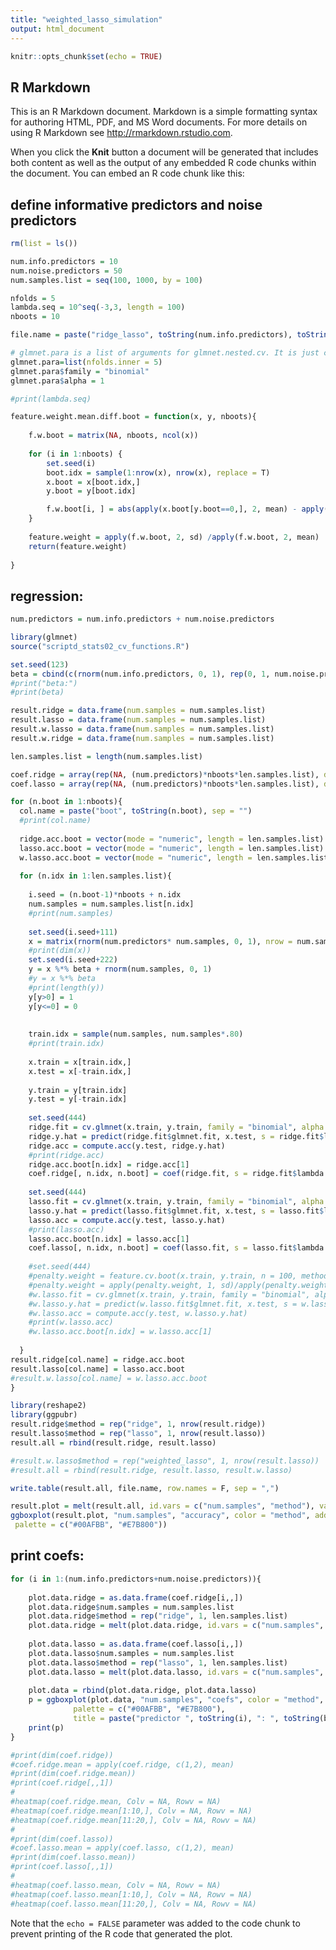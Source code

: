 ```yaml
---
title: "weighted_lasso_simulation"
output: html_document
---
```


```r
knitr::opts_chunk$set(echo = TRUE)
```

## R Markdown

This is an R Markdown document. Markdown is a simple formatting syntax for authoring HTML, PDF, and MS Word documents. For more details on using R Markdown see <http://rmarkdown.rstudio.com>.

When you click the **Knit** button a document will be generated that includes both content as well as the output of any embedded R code chunks within the document. You can embed an R code chunk like this:

## define informative predictors and noise predictors
```r

rm(list = ls())

num.info.predictors = 10
num.noise.predictors = 50
num.samples.list = seq(100, 1000, by = 100)

nfolds = 5
lambda.seq = 10^seq(-3,3, length = 100)
nboots = 10

file.name = paste("ridge_lasso", toString(num.info.predictors), toString(num.noise.predictors), toString(nboots), ".csv", sep = "_")

# glmnet.para is a list of arguments for glmnet.nested.cv. It is just called when method of feature.cv.test is glmnet.cv.
glmnet.para=list(nfolds.inner = 5)
glmnet.para$family = "binomial"
glmnet.para$alpha = 1

#print(lambda.seq)

feature.weight.mean.diff.boot = function(x, y, nboots){
    
    f.w.boot = matrix(NA, nboots, ncol(x))
    
    for (i in 1:nboots) {
        set.seed(i)
        boot.idx = sample(1:nrow(x), nrow(x), replace = T)
        x.boot = x[boot.idx,]
        y.boot = y[boot.idx]

        f.w.boot[i, ] = abs(apply(x.boot[y.boot==0,], 2, mean) - apply(x.boot[y.boot==1,], 2, mean))
    }
    
    feature.weight = apply(f.w.boot, 2, sd) /apply(f.w.boot, 2, mean)
    return(feature.weight)
    
}
```

## regression:
```r
num.predictors = num.info.predictors + num.noise.predictors

library(glmnet)
source("scriptd_stats02_cv_functions.R")

set.seed(123)
beta = cbind(c(rnorm(num.info.predictors, 0, 1), rep(0, 1, num.noise.predictors)))
#print("beta:")
#print(beta)

result.ridge = data.frame(num.samples = num.samples.list)
result.lasso = data.frame(num.samples = num.samples.list)
result.w.lasso = data.frame(num.samples = num.samples.list)
result.w.ridge = data.frame(num.samples = num.samples.list)

len.samples.list = length(num.samples.list)

coef.ridge = array(rep(NA, (num.predictors)*nboots*len.samples.list), dim = c((num.predictors), len.samples.list, nboots))
coef.lasso = array(rep(NA, (num.predictors)*nboots*len.samples.list), dim = c((num.predictors), len.samples.list, nboots))

for (n.boot in 1:nboots){
  col.name = paste("boot", toString(n.boot), sep = "")
  #print(col.name)
  
  ridge.acc.boot = vector(mode = "numeric", length = len.samples.list)
  lasso.acc.boot = vector(mode = "numeric", length = len.samples.list)
  w.lasso.acc.boot = vector(mode = "numeric", length = len.samples.list)
  
  for (n.idx in 1:len.samples.list){
    
    i.seed = (n.boot-1)*nboots + n.idx
    num.samples = num.samples.list[n.idx]
    #print(num.samples)
    
    set.seed(i.seed+111)
    x = matrix(rnorm(num.predictors* num.samples, 0, 1), nrow = num.samples, ncol = num.predictors)
    #print(dim(x))
    set.seed(i.seed+222)
    y = x %*% beta + rnorm(num.samples, 0, 1) 
    #y = x %*% beta
    #print(length(y))
    y[y>0] = 1
    y[y<=0] = 0
    
    
    train.idx = sample(num.samples, num.samples*.80)
    #print(train.idx)
    
    x.train = x[train.idx,]
    x.test = x[-train.idx,]
    
    y.train = y[train.idx]
    y.test = y[-train.idx]
    
    set.seed(444)
    ridge.fit = cv.glmnet(x.train, y.train, family = "binomial", alpha = 0, lambda = lambda.seq, type.measure = "class")
    ridge.y.hat = predict(ridge.fit$glmnet.fit, x.test, s = ridge.fit$lambda.min, type = "class")
    ridge.acc = compute.acc(y.test, ridge.y.hat)
    #print(ridge.acc)
    ridge.acc.boot[n.idx] = ridge.acc[1]
    coef.ridge[, n.idx, n.boot] = coef(ridge.fit, s = ridge.fit$lambda.min)[-1]
    
    set.seed(444)
    lasso.fit = cv.glmnet(x.train, y.train, family = "binomial", alpha = 1, lambda = lambda.seq, type.measure = "class")
    lasso.y.hat = predict(lasso.fit$glmnet.fit, x.test, s = lasso.fit$lambda.min, type = "class")
    lasso.acc = compute.acc(y.test, lasso.y.hat)
    #print(lasso.acc)
    lasso.acc.boot[n.idx] = lasso.acc[1]
    coef.lasso[, n.idx, n.boot] = coef(lasso.fit, s = lasso.fit$lambda.min)[-1]
   
    #set.seed(444)
    #penalty.weight = feature.cv.boot(x.train, y.train, n = 100, method = "mean.diff", glmnet.para = glmnet.para) 
    #penalty.weight = apply(penalty.weight, 1, sd)/apply(penalty.weight, 1, mean)
    #w.lasso.fit = cv.glmnet(x.train, y.train, family = "binomial", alpha = 1, lambda = lambda.seq, type.measure = "class", penalty.factor = penalty.weight)
    #w.lasso.y.hat = predict(w.lasso.fit$glmnet.fit, x.test, s = w.lasso.fit$lambda.min, type = "class")
    #w.lasso.acc = compute.acc(y.test, w.lasso.y.hat)
    #print(w.lasso.acc)
    #w.lasso.acc.boot[n.idx] = w.lasso.acc[1]
    
  }
result.ridge[col.name] = ridge.acc.boot
result.lasso[col.name] = lasso.acc.boot
#result.w.lasso[col.name] = w.lasso.acc.boot
}

```

```r
library(reshape2)
library(ggpubr)
result.ridge$method = rep("ridge", 1, nrow(result.ridge))
result.lasso$method = rep("lasso", 1, nrow(result.lasso))
result.all = rbind(result.ridge, result.lasso)

#result.w.lasso$method = rep("weighted_lasso", 1, nrow(result.lasso))
#result.all = rbind(result.ridge, result.lasso, result.w.lasso)

write.table(result.all, file.name, row.names = F, sep = ",")

result.plot = melt(result.all, id.vars = c("num.samples", "method"), variable.name = "boot.idx", value.name = "accuracy")
ggboxplot(result.plot, "num.samples", "accuracy", color = "method", add = "jitter",
 palette = c("#00AFBB", "#E7B800"))


```

## print coefs:
```r
for (i in 1:(num.info.predictors+num.noise.predictors)){
    
    plot.data.ridge = as.data.frame(coef.ridge[i,,])
    plot.data.ridge$num.samples = num.samples.list
    plot.data.ridge$method = rep("ridge", 1, len.samples.list)
    plot.data.ridge = melt(plot.data.ridge, id.vars = c("num.samples", "method"), value.name = "coefs", variable.name = "boot")
    
    plot.data.lasso = as.data.frame(coef.lasso[i,,])
    plot.data.lasso$num.samples = num.samples.list
    plot.data.lasso$method = rep("lasso", 1, len.samples.list)
    plot.data.lasso = melt(plot.data.lasso, id.vars = c("num.samples", "method"), value.name = "coefs", variable.name = "boot")
    
    plot.data = rbind(plot.data.ridge, plot.data.lasso)
    p = ggboxplot(plot.data, "num.samples", "coefs", color = "method", add = "jitter",
              palette = c("#00AFBB", "#E7B800"),
              title = paste("predictor ", toString(i), ": ", toString(beta[i]), sep = "")) + geom_hline(yintercept=beta[i], linetype="dashed", color = "red")
    print(p)
}
```


```r
#print(dim(coef.ridge))
#coef.ridge.mean = apply(coef.ridge, c(1,2), mean)
#print(dim(coef.ridge.mean))
#print(coef.ridge[,,1])
#
#heatmap(coef.ridge.mean, Colv = NA, Rowv = NA)
#heatmap(coef.ridge.mean[1:10,], Colv = NA, Rowv = NA)
#heatmap(coef.ridge.mean[11:20,], Colv = NA, Rowv = NA)
#
#print(dim(coef.lasso))
#coef.lasso.mean = apply(coef.lasso, c(1,2), mean)
#print(dim(coef.lasso.mean))
#print(coef.lasso[,,1])
#
#heatmap(coef.lasso.mean, Colv = NA, Rowv = NA)
#heatmap(coef.lasso.mean[1:10,], Colv = NA, Rowv = NA)
#heatmap(coef.lasso.mean[11:20,], Colv = NA, Rowv = NA)
```
Note that the `echo = FALSE` parameter was added to the code chunk to prevent printing of the R code that generated the plot.
